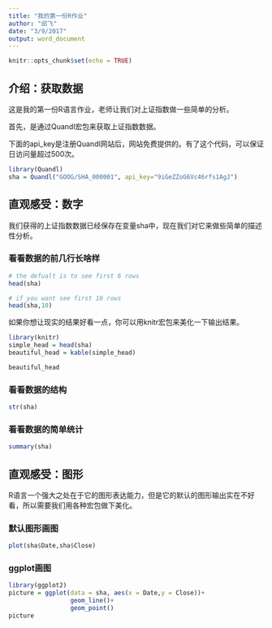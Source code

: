 ```yaml
---
title: "我的第一份R作业"
author: "邱飞"
date: "3/9/2017"
output: word_document
---
```


```r
knitr::opts_chunk$set(echo = TRUE)
```

## 介绍：获取数据

这是我的第一份R语言作业，老师让我们对上证指数做一些简单的分析。

首先，是通过Quandl宏包来获取上证指数数据。

下面的api_key是注册Quandl网站后，网站免费提供的。有了这个代码，可以保证日访问量超过500次。

```r
library(Quandl)
sha = Quandl("GOOG/SHA_000001", api_key="9iGeZZoG6Vc46rfs1AgJ")

```


## 直观感受：数字

我们获得的上证指数数据已经保存在变量sha中，现在我们对它来做些简单的描述性分析。

### 看看数据的前几行长啥样

```r
# the defualt is to see first 6 rows
head(sha)

# if you want see first 10 rows
head(sha,10)

```

如果你想让现实的结果好看一点，你可以用knitr宏包来美化一下输出结果。

```r
library(knitr)
simple_head = head(sha)
beautiful_head = kable(simple_head)

beautiful_head

```


### 看看数据的结构

```r
str(sha)
```

### 看看数据的简单统计

```r
summary(sha)
```



## 直观感受：图形

R语言一个强大之处在于它的图形表达能力，但是它的默认的图形输出实在不好看，所以需要我们用各种宏包做下美化。

### 默认图形画图
```r
plot(sha$Date,sha$Close)
```


### ggplot画图
```r
library(ggplot2)
picture = ggplot(data = sha, aes(x = Date,y = Close))+
                 geom_line()+
                 geom_point()
picture
```

